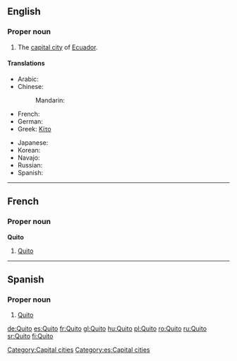 {{also|quito}}
==English==
{{wikipedia}}

===Proper noun===
{{en-proper noun}}

# The [[capital city]] of [[Ecuador]].

====Translations====
{{trans-top|capital of Ecuador}}
* Arabic: {{t|ar|كيتو|m|tr=kiitu|sc=Arab}}
* Chinese:
*: Mandarin: {{t|zh|基多|tr=Jīduō|sc=Hani}}
* French: {{t+|fr|Quito|m}}
* German: {{t|de|Quito|n}}
* Greek: [[Κίτο]] {{n}}
{{trans-mid}}
* Japanese: {{t|ja|キト|tr=Kito|sc=Jpan}}
* Korean: {{t|ko|키토|tr=Kito|sc=Kore}}
* Navajo: {{tø|nv|Kíítʼo}}
* Russian: {{t|ru|Кито|m|tr=Kíto|sc=Cyrl}} {{qualifier|indeclinable}}
* Spanish: {{t+|es|Quito|m}}
{{trans-bottom}}

[[Category:Capital cities]]

----

==French==

===Proper noun===
'''Quito'''

# [[#English|Quito]]

----
==Spanish==

===Proper noun===
{{es-proper noun}}

# [[#English|Quito]]

[[Category:es:Capital cities]]

[[de:Quito]]
[[es:Quito]]
[[fr:Quito]]
[[gl:Quito]]
[[hu:Quito]]
[[pl:Quito]]
[[ro:Quito]]
[[ru:Quito]]
[[sr:Quito]]
[[fi:Quito]]